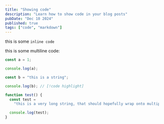 ```yaml
---
title: "Showing code"
description: "Learn how to show code in your blog posts"
pubDate: "Dec 10 2024"
published: true
tags: ["code", "markdown"]
---
```


this is some `inline code`

this is some multiline code:

```js {1,2}
const a = 1;

console.log(a);

const b = "this is a string";

console.log(b); // [!code highlight]

function test() {
  const test =
    "this is a very long string, that should hopefully wrap onto multiple lines"; // [!code highlight]

  console.log(test);
}
```
